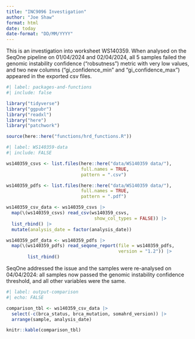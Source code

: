 ```yaml
---
title: "INC9096 Investigation"
author: "Joe Shaw"
format: html
date: today
date-format: "DD/MM/YYYY"
---
```


This is an investigation into worksheet WS140359. When analysed on the SeqOne pipeline on 01/04/2024 and 02/04/2024, all 5 samples failed the genomic instability confidence ("robsutness") metric with very low values, and two new columns (“gi_confidence_min” and “gi_confidence_max”) appeared in the exported csv files.
 
```r
#| label: packages-and-functions
#| include: false

library("tidyverse")
library("ggpubr")
library("readxl")
library("here")
library("patchwork")

source(here::here("functions/hrd_functions.R"))

```

```r
#| label: WS140359-data
#| include: FALSE

ws140359_csvs <- list.files(here::here("data/WS140359 data/"),
                            full.names = TRUE,
                            pattern = ".csv")

ws140359_pdfs <- list.files(here::here("data/WS140359 data/"),
                            full.names = TRUE,
                            pattern = ".pdf")

ws140359_csv_data <- ws140359_csvs |> 
  map(\(ws140359_csvs) read_csv(ws140359_csvs,
                                 show_col_types = FALSE)) |> 
  list_rbind() |> 
  mutate(analysis_date = factor(analysis_date))

ws140359_pdf_data <- ws140359_pdfs |> 
  map(\(ws140359_pdfs) read_seqone_report(file = ws140359_pdfs,
                                          version = "1.2")) |> 
        list_rbind()

```

SeqOne addressed the issue and the samples were re-analysed on 04/04/2024: all samples now passed the genomic instability confidence threshold, and all other variables were the same.

```r
#| label: output-comparison
#| echo: FALSE

comparison_tbl <- ws140359_csv_data |> 
  select(-c(brca_status, brca_mutation, somahrd_version)) |> 
  arrange(sample, analysis_date)

knitr::kable(comparison_tbl)

```